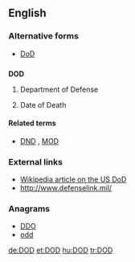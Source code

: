 {{also|dod|död|død}}
==English==

===Alternative forms===
* [[DoD]]

==={{initialism}}===
'''DOD'''

# {{US|military}} Department of Defense
# Date of Death

====Related terms====
* {{sense|military}} [[DND]] , [[MOD]]

===External links===
* [[w:Department of Defense|Wikipedia article on the US DoD]]
* http://www.defenselink.mil/

===Anagrams===
* [[DDO#English|DDO]] 
* [[odd#English|odd]]

[[de:DOD]]
[[et:DOD]]
[[hu:DOD]]
[[tr:DOD]]